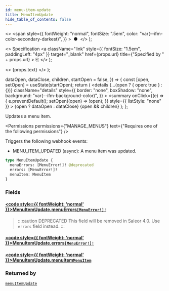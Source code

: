 ```yaml
---
id: menu-item-update
title: MenuItemUpdate
hide_table_of_contents: false
---
```


  <>
    <span
      style={{
        fontWeight: "normal",
        fontSize: ".5em",
        color: "var(--ifm-color-secondary-darkest)",
      }}
    >
      &nbsp;●&nbsp;
    </span>
  </>
);

  <>
    Specification
    <a
      className="link"
      style={{ fontSize: "1.5em", paddingLeft: "4px" }}
      target="\_blank"
      href={props.url}
      title={"Specified by " + props.url}
    >
      ⎘
    </a>
  </>
);

  <>
    <span className={props.class}>{props.text}</span>
  </>
);


  dataOpen,
  dataClose,
  children,
  startOpen = false,
}) => {
  const [open, setOpen] = useState(startOpen);
  return (
    <details
      {...(open ? { open: true } : {})}
      className="details"
      style={{
        border: "none",
        boxShadow: "none",
        background: "var(--ifm-background-color)",
      }}
    >
      <summary
        onClick={(e) => {
          e.preventDefault();
          setOpen((open) => !open);
        }}
        style={{ listStyle: "none" }}
      >
        {open ? dataOpen : dataClose}
      </summary>
      {open && children}
    </details>
  );
};

Updates a menu item.

<Permissions
  permissions={"MANAGE_MENUS"}
  text={"Requires one of the following permissions"}
/>

Triggers the following webhook events:

- MENU_ITEM_UPDATED (async): A menu item was updated.

```graphql
type MenuItemUpdate {
  menuErrors: [MenuError!]! @deprecated
  errors: [MenuError!]!
  menuItem: MenuItem
}
```

### Fields

#### [<code style={{ fontWeight: 'normal' }}>MenuItemUpdate.<b>menuErrors</b></code>](#)<Bullet />[`[MenuError!]!`](../../../api-reference/menu/objects/menu-error) <Badge class="badge badge--deprecated badge--secondary" text="deprecated"/> <Badge class="badge badge--secondary" text="non-null"/> <Badge class="badge badge--secondary" text="object"/>

> :::caution DEPRECATED
> This field will be removed in Saleor 4.0. Use `errors` field instead.
> :::

#### [<code style={{ fontWeight: 'normal' }}>MenuItemUpdate.<b>errors</b></code>](#)<Bullet />[`[MenuError!]!`](../../../api-reference/menu/objects/menu-error) <Badge class="badge badge--secondary" text="non-null"/> <Badge class="badge badge--secondary" text="object"/>

>

#### [<code style={{ fontWeight: 'normal' }}>MenuItemUpdate.<b>menuItem</b></code>](#)<Bullet />[`MenuItem`](../../../api-reference/menu/objects/menu-item) <Badge class="badge badge--secondary" text="object"/>

>

### Returned by

[`menuItemUpdate`](../../../api-reference/menu/mutations/menu-item-update) <Badge class="badge badge--secondary" text="mutation"/>

